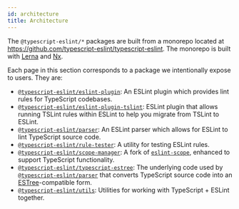 ```yaml
---
id: architecture
title: Architecture
---
```


The `@typescript-eslint/*` packages are built from a monorepo located at https://github.com/typescript-eslint/typescript-eslint.
The monorepo is built with [Lerna](https://lerna.js.org) and [Nx](https://nx.dev).

Each page in this section corresponds to a package we intentionally expose to users.
They are:

- [`@typescript-eslint/eslint-plugin`](./architecture/ESLint_Plugin.mdx): An ESLint plugin which provides lint rules for TypeScript codebases.
- [`@typescript-eslint/eslint-plugin-tslint`](./architecture/ESLint_Plugin_TSLint.mdx): ESLint plugin that allows running TSLint rules within ESLint to help you migrate from TSLint to ESLint.
- [`@typescript-eslint/parser`](./architecture/Parser.mdx): An ESLint parser which allows for ESLint to lint TypeScript source code.
- [`@typescript-eslint/rule-tester`](./architecture/Rule_Tester.mdx): A utility for testing ESLint rules.
- [`@typescript-eslint/scope-manager`](./architecture/Scope_Manager.mdx): A fork of [`eslint-scope`](https://github.com/eslint/eslint-scope), enhanced to support TypeScript functionality.
- [`@typescript-eslint/typescript-estree`](./architecture/TypeScript_ESTree.mdx): The underlying code used by [`@typescript-eslint/parser`](./architecture/Parser.mdx) that converts TypeScript source code into an <a href="https://github.com/estree/estree">ESTree</a>-compatible form.
- [`@typescript-eslint/utils`](./architecture/Utils.mdx): Utilities for working with TypeScript + ESLint together.
